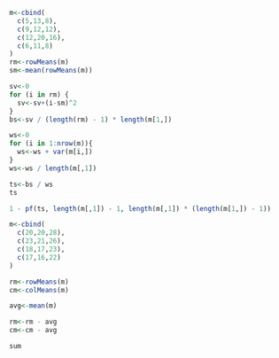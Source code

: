```r
m<-cbind(
  c(5,13,8),
  c(9,12,12),
  c(12,20,16),
  c(6,11,8)
)
rm<-rowMeans(m)
sm<-mean(rowMeans(m))

sv<-0
for (i in rm) {
  sv<-sv+(i-sm)^2
}
bs<-sv / (length(rm) - 1) * length(m[1,])

ws<-0
for (i in 1:nrow(m)){
  ws<-ws + var(m[i,])
}
ws<-ws / length(m[,1])

ts<-bs / ws
ts

1 - pf(ts, length(m[,1]) - 1, length(m[,1]) * (length(m[1,]) - 1))
```
```r
m<-cbind(
  c(20,20,28),
  c(23,21,26),
  c(18,17,23),
  c(17,16,22)
)

rm<-rowMeans(m)
cm<-colMeans(m)

avg<-mean(m)

rm<-rm - avg
cm<-cm - avg

sum
```

